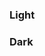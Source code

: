 
<Meta title="Theme/Desing Tokens/Outline" />

### Light

<div className="grid gap-2 grid-cols-9 bg-background text-foreground border border-primary p-2 rounded-xl">
  <div
    children="Primary"
    className="h-10 outline outline-2 outline-primary rounded font-bold flex items-center justify-center"
  />
  <div
    children="Secondary"
    className="h-10 outline outline-2 outline-secondary rounded font-bold flex items-center justify-center"
  />
  <div
    children="Brand"
    className="h-10 outline outline-2 outline-brand rounded font-bold flex items-center justify-center"
  />
  <div
    children="Info"
    className="h-10 outline outline-2 outline-info rounded font-bold flex items-center justify-center"
  />
  <div
    children="Success"
    className="h-10 outline outline-2 outline-success rounded font-bold flex items-center justify-center"
  />
  <div
    children="Caution"
    className="h-10 outline outline-2 outline-caution rounded font-bold flex items-center justify-center"
  />
  <div
    children="Critical"
    className="h-10 outline outline-2 outline-critical rounded font-bold flex items-center justify-center"
  />
  <div
    children="Disabled"
    className="h-10 outline outline-2 outline-disabled rounded font-bold flex items-center justify-center"
  />
</div>

### Dark

<div className="grid gap-2 grid-cols-9 dark bg-background text-foreground border border-primary p-2 rounded-xl">
  <div
    children="Primary"
    className="h-10 outline outline-2 outline-primary rounded font-bold flex items-center justify-center"
  />
  <div
    children="Secondary"
    className="h-10 outline outline-2 outline-secondary rounded font-bold flex items-center justify-center"
  />
  <div
    children="Brand"
    className="h-10 outline outline-2 outline-brand rounded font-bold flex items-center justify-center"
  />
  <div
    children="Info"
    className="h-10 outline outline-2 outline-info rounded font-bold flex items-center justify-center"
  />
  <div
    children="Success"
    className="h-10 outline outline-2 outline-success rounded font-bold flex items-center justify-center"
  />
  <div
    children="Caution"
    className="h-10 outline outline-2 outline-caution rounded font-bold flex items-center justify-center"
  />
  <div
    children="Critical"
    className="h-10 outline outline-2 outline-critical rounded font-bold flex items-center justify-center"
  />
  <div
    children="Disabled"
    className="h-10 outline outline-2 outline-disabled rounded font-bold flex items-center justify-center"
  />
</div>

